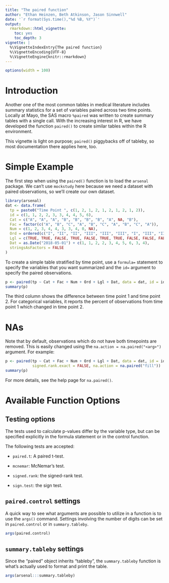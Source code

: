 ```yaml
---
title: "The paired function"
author: "Ethan Heinzen, Beth Atkinson, Jason Sinnwell"
date: '`r format(Sys.time(),"%d %B, %Y")`'
output: 
  rmarkdown::html_vignette:
    toc: yes
    toc_depth: 3
vignette: |
  %\VignetteIndexEntry{The paired function}
  %\VignetteEncoding{UTF-8}
  %\VignetteEngine{knitr::rmarkdown}
---
```


```r
options(width = 100)
```

# Introduction

Another one of the most common tables in medical literature includes summary statistics for a set of variables paired across
two time points.  Locally at Mayo, the SAS macro `%paired` was written to create summary tables with a single call.
With the increasing interest in R, we have developed the function `paired()` to create similar tables within the R environment.  

This vignette is light on purpose; `paired()` piggybacks off of tableby, so most documentation there applies here, too.

# Simple Example

The first step when using the `paired()` function is to load the `arsenal` package.  We can't use `mockstudy` here because
we need a dataset with paired observations, so we'll create our own dataset.

```r
library(arsenal)
dat <- data.frame(
  tp = paste0("Time Point ", c(1, 2, 1, 2, 1, 2, 1, 2, 1, 2)),
  id = c(1, 1, 2, 2, 3, 3, 4, 4, 5, 6),
  Cat = c("A", "A", "A", "B", "B", "B", "B", "A", NA, "B"),
  Fac = factor(c("A", "B", "C", "A", "B", "C", "A", "B", "C", "A")),
  Num = c(1, 2, 3, 4, 4, 3, 3, 4, 0, NA),
  Ord = ordered(c("I", "II", "II", "III", "III", "III", "I", "III", "II", "I")),
  Lgl = c(TRUE, TRUE, FALSE, TRUE, FALSE, TRUE, TRUE, FALSE, FALSE, FALSE),
  Dat = as.Date("2018-05-01") + c(1, 1, 2, 2, 3, 4, 5, 6, 3, 4),
  stringsAsFactors = FALSE
)
```

To create a simple table stratified by time point, use a `formula=` statement to specify the variables that you want summarized and
the `id=` argument to specify the paired observations.

```r
p <- paired(tp ~ Cat + Fac + Num + Ord + Lgl + Dat, data = dat, id = id, signed.rank.exact = FALSE)
summary(p)
```

The third column shows the difference between time point 1 and time point 2. For categorical variables, it reports
the percent of observations from time point 1 which changed in time point 2.

# NAs

Note that by default, observations which do not have both timepoints are removed.
This is easily changed using the `na.action = na.paired("<arg>")` argument. For example:

```r
p <- paired(tp ~ Cat + Fac + Num + Ord + Lgl + Dat, data = dat, id = id,
            signed.rank.exact = FALSE, na.action = na.paired("fill"))
summary(p)
```

For more details, see the help page for `na.paired()`.

# Available Function Options

## Testing options

The tests used to calculate p-values differ by the variable type, but can be specified
explicitly in the formula statement or in the control function.

The following tests are accepted:

* `paired.t`: A paired t-test. 

* `mcnemar`: McNemar's test.

* `signed.rank`: the signed-rank test.

* `sign.test`: the sign test.

## `paired.control` settings

A quick way to see what arguments are possible to utilize in a function is to use the `args()` command. Settings involving the number of digits can be set in `paired.control` or in `summary.tableby`.

```r
args(paired.control)
```

## `summary.tableby` settings

Since the "paired" object inherits "tableby", the `summary.tableby` function is what's actually used
to format and print the table.

```r
args(arsenal:::summary.tableby)
```

